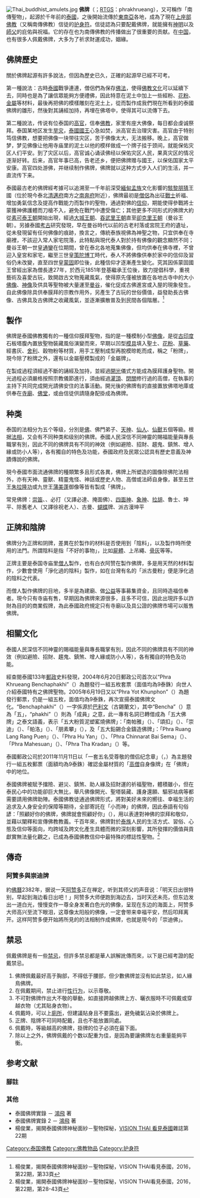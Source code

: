 {{multiple issues|{{fansite|time=2018-05-11T13:33:50+00:00}}
{{howto|time=2018-05-11T13:33:50+00:00}}
{{inappropriate tone|time=2018-05-11T13:33:50+00:00}}
{{expert|time=2017-07-21T13:38:15+00:00}}
{{review|time=2017-07-21T13:38:15+00:00}}
{{refimprove|time=C}}}}
[[File:Thai_buddhist_amulets.jpg|thumb]]
'''佛牌'''（{{lang-th|พระเครื่อง}}；[[RTGS|RTGS]]：phrakhrueang），又可稱作「南傳聖物」，起源於千年前的[[泰國|泰國]]，之後開始流傳於[[東南亞|東南亞]]各地，成為了現在[[上座部佛教|上座部佛教]]（又稱南傳佛教）信徒的[[护身符|护身符]]。信徒認為只要配戴佛牌，就能擁有[[神明|神明]]以及[[師父|師父]]的庇佑與祝福。它的存在也为南傳佛教的传播做出了很重要的贡献。在[[中国|中国]]，也有很多人佩戴佛牌，大多为了祈求財運成功，姻緣。

== 佛牌歷史 ==
關於佛牌起源有許多說法，但因為歷史已久，正確的起源早已經不可考。

第一種說法：古時[[泰國|泰國]]戰爭連連，僧侶們為保存[[佛法|佛法]]，使得[[佛教文化|佛教文化]]可以延續下去，同時也是為了讓信眾能夠方便禮佛，因此特意在泥土中加上一些經粉、[[花粉|花粉]]、[[金屬|金屬]]等材料，最後再把佛的模樣雕刻在泥土上，從而製作成我們現在所看到的泰國佛牌的雛形，然後對其誦經加持，再埋在佛塔中，使得其可以流傳下去。

第二種說法，传说有位泰国的[[高官|高官]]，信奉[[佛教|佛教]]，家里有座大佛像，每日都会虔诚祭拜。泰国某地区发生[[旱灾|旱灾]]，[[泰國國王|泰國國王]]心急如焚，派高官去治理灾害。高官由于特别笃信佛教，想要把佛像一块带往灾区，苦于佛像太大，无法搬移。晚上，高官做梦，梦见佛像让他用寺庙里的泥土以他的模样做成一个牌子挂于颈间，就能保佑灾区人们平安。到了灾区以后，高官诚心诵读佛经以保佑灾区人民，果真灾区的情况逐渐好转。后来，高官年事已高，告老还乡，便把佛牌赠与國王，以保佑国家太平安康。高官四处游佛，并继续制作佛牌，佛牌就以这种方式步入人们的生活，并一直流传下来。

泰國最古老的佛牌經考據可以追溯至一千年前深受[[緬甸|緬甸]][[孟族|孟族]]文化影響的[[駭黎朋猜|駭黎朋猜]]王國（位於現今泰北[[清邁府|清邁府]]南方之[[南奔府|南奔府]]附近），佛牌最初是[[僧侶|僧侶]]為出征[[戰士|戰士]]祈福、增加勇氣信念及提高作戰能力而製作的聖物，通過對佛的[[信仰|信仰]]，期能使得參戰將士蒙獲神佛護體而刀槍不入，避免在戰鬥中遭受傷亡；其他更多不同形式的佛牌大約從[[素可泰王朝|素可泰王朝]]開始出現，經過[[大城王朝|大城王朝]]、[[吞武里王朝|吞武里王朝]]直至[[卻克里王朝|卻克里王朝]]（曼谷王朝）。另據泰國[[考古|考古]]研究發現，早在曼谷時代以前的古老村落或宮院王府的遺址，從未發現留有任何佛像的痕跡，換言之，傳統泰族視佛為神聖之物，只宜供奉在寺廟裡，不該迎入常人家宅院落，此特點與現代泰人對於持有佛像的觀念顯然不同；曼谷王朝一世皇[[通鑾|通鑾]]在位期間，曾在泰北各地蒐集佛像，但均供奉在佛寺裡，不曾迎入皇宮和家宅，繼至三世皇[[策陀博丁|策陀博丁]]時代，泰人不將佛像供奉於家中的信仰及習俗仍未改變，直至四世皇[[蒙固|蒙固]]即位後，此種信仰才逐漸產生變化。究其因係蒙固國王曾經出家為僧長達27年，於西元1851年登基繼承王位後，致力提倡科學，重視藝術及喜愛古玩，致開啟古文物蒐藏風氣，使得原先僅被放置在各地古寺中的大小[[佛像|佛像]]、[[神像|神像]]及供具等聖物被大量運至[[曼谷|曼谷]]，催化促成古佛進宮或入屋的現象發生。自此佛像除具供奉膜拜的宗教作用外，另產生了古玩的世俗價值，益發助長古佛像、古佛具及古佛牌之收藏風氣，並逐漸擴散普及到民間各個階層。<ref>楊俊業，揭開泰國佛牌神秘面紗－聖物探秘，VISION THAI看見泰國，2016，第22期，第33頁</ref>

== 製作 ==
佛牌是泰國佛教獨有的一種信仰膜拜聖物，指的是一種模制小型[[佛像|佛像]]，是從[[古印度|古印度]]石板塔腹內置放聖物裝藏風俗演變而來，早期以凹型[[模具|模具]]填入聖土、[[花粉|花粉]]、[[草藥|草藥]]、經書灰、[[舍利|舍利]]、穀物粉等材質，用手工壓制成型再脫模晾乾而成，稱之「粉牌」，現今除了粉牌之外，還有以金屬壓模製成的「金屬牌」。

在製成過程須經過不斷的誦經及加持，並經過[[開光|開光]]儀式方能成為膜拜護身聖物。開光過程必須嚴格按照宗教儀節進行，須由經過[[灌頂|灌頂]]、[[閉關|閉關]]修行過的高僧，在執事的主持下共同完成開光請佛安住的法事活動。開光後的佛牌有的直接置放佛塔地庫或供奉在[[寺廟|寺廟]]、[[佛堂|佛堂]]，或由信徒供請隨身配掛成為佛牌。

== 种类 ==
泰国的法相分为五个等级，分別是[[佛|佛]]、佛門弟子、[[天神|天神]]、[[仙人|仙人]]、[[仙獸|仙獸]]五個等級。根据[[法相|法相]]，又会有不同种类和级别的佛牌。泰國人民深信不同神靈的賜福能量與專長職掌有別，因此不同的佛牌具有不同的神效（例如避險、招財、趨鬼、鎮煞、增人緣或防小人等），各有獨自的特色及功能，泰國政府及民眾公認具有歷史意義及神蹟傳說的佛牌。

現今泰國市面流通佛牌的種類繁多且形式各異，佛牌上所塑造的圖像除佛陀法相外，亦有天神、靈獸、精靈鬼怪、神話或歷史人物、高僧或法師自身像，甚至五世王[[朱拉隆功|朱拉隆功]]或九世王[[蒲美蓬|蒲美蓬]]御像等皆有製成「佛牌」。

常見佛牌：[[崇笛|崇笛]]、{{link-th|药师佛 (泰国)|ปางหมอยา|药师佛}}、必打（又譯必達、掩面佛）、[[四面佛|四面神]]、[[象头神|象神]]、[[罗睺|拉胡]]、魯士、坤平、除舊老人（又譯徐祝老人）、古曼、[[蝴蝶|蝴蝶]]牌、派古漫坤平

== 正牌和陰牌 ==
佛牌分为正牌和阴牌，差異在於製作的材料是否使用到「陰料」，以及製作時所使用的法門。所謂陰料是指「不好的事物」，比如[[屍體|屍體]]、上吊繩、[[骨灰|骨灰]]等等。

正牌主要是泰国寺庙里[[僧人|僧人]]製作，也有白衣阿赞在製作佛牌，多是用天然的材料製作，少數會使用「淨化過的陰料」製作，如在台灣有名的「派古曼粉」便是淨化過的陰料之代表。

而僧人製作佛牌的目地，多半是為建廟、做[[公益|公益]]等事募集資金，且同時造福信奉者。現今只有寺庙有售，早期因為佛牌來源很多，且多不可信，因此出現許多以詐財為目的的商業假牌，為此泰國政府規定只有寺廟以及具公證的佛牌市場可以販售佛牌。

== 相關文化 ==
泰國人民深信不同神靈的賜福能量與專長職掌有別，因此不同的佛牌具有不同的神效（例如避險、招財、趨鬼、鎮煞、增人緣或防小人等），各有獨自的特色及功能。

經查閱泰國133年[[郵政|郵政]]史料發現，2004年6月20日郵政公司首次以“Phra Khrueang Benchaphakhi”（{{lang|th|พระเครื่องเบญจภาคี}}）為題發行一組五枚套票（面值均為9泰銖）向世人介紹泰國特有之佛牌聖物。2005年6月19日又以“Phra Yot Khunphon”（{{lang|th|พระยอดขุนพล}}）為題發行郵票，仍是一組五枚，面值均為9泰銖，再次宣揚泰國佛牌文化。“Benchaphakhi”（{{lang|th|เบญจภาคี}}）一字係源於[[巴利文|巴利文]]（古錫蘭文），其中“Bencha”（{{lang|th|เบญจ}}）意為「五」，“phakhi”（{{lang|th|ภาคี}}）則為「成員」之意，此一專有名詞已轉借成為「五大佛牌」之泰文語義，表示「五大粉質泥塑窰燒佛牌」：「南帕雅」（{{lang|th|พระนางพญา}}）、「頌扣」（{{lang|th|พระกำแพงซุ้มกอ}}）、「崇迪」（{{lang|th|พระสมเด็จ}}）、「帕洛」（{{lang|th|พระรอด}}）、「朋素攀」（{{lang|th|พระผงสุพรรณ}}），及「五大鉛錫合金鑄造佛牌」：「Phra Ruang Lang Rang Puen」（{{lang|th|พระร่วงหลังรางปืน}}）、「Phra Hu Yan」（{{lang|th|พระหูยาน}}）、「Phra Chinnarat Bai Sema」（{{lang|th|พระชินราชใบเสมา}}）、「Phra Mahesuan」（{{lang|th|พระมเหศวร}}）、「Phra Tha Kradan」（{{lang|th|พระท่ากระดาน}}）等。

泰國郵政公司於2011年11月11日以「一套五名受尊敬的僧侣纪念章」（{{lang|th|ชุดพระเบญจภาคีเหรียญเกจิอาจารย์}}，{{lang|en|Set of Five Venerated Monks Medallions}}）為主題發行一組五枚郵票（面額均為9泰銖）確認金屬材質的「[[高僧|高僧]]自身像牌」在「佛牌」中的地位。

泰國佛牌被賦予擋險、避災、鎮煞、助人緣及招財運的祈福聖物，體積雖小，但在泰民心中的功能卻巨大無比，舉凡佛像開光、聖塔裝藏、護身還願、驅邪袪病等都需要請用佛牌助陣。泰國佛教徒通過佛牌形式，將對美好未來的嚮往、幸福生活的追求及人身安全的保障等期待，全部寄託在「小而神」的佛牌，因此泰語有句俗諺：「照顧好你的佛牌，佛牌就會照顧好你」（{{lang|th|หมั่นบูชาพระของท่าน พระจะคุ้มครองท่านเอง}}），用以表達對神佛的崇拜和敬仰，並藉以闡釋和宣傳佛教教義。千百年來，佛牌對於[[泰族|泰族]]人民的生活方式、習俗、心態及信仰等面向，均跨域及跨文化產生具體而微的深刻影響，其所發揮的價值與貢獻實無法量化觀之，已成為泰國佛教信仰中最特殊的標誌性聖物。<ref>楊俊業，揭開泰國佛牌神秘面紗－聖物探秘，VISION THAI看見泰國，2016，第22期，第28-43頁</ref>

== 傳奇 ==
===阿贊多與崇迪牌===
約[[佛曆|佛曆]]2382年，据说一天[[阿赞多|阿赞多]]正在禅定，听到其师父的声音说：「明天日出很特别，早起到海边看日出吧！」阿赞多大师便跑到海边去，当时天还未亮，但东边发出一道白光，慢慢变作一尊全身发著白色光的佛像，呈现在东边的海面上，阿赞多大师高兴至流下眼泪，这尊像太阳般的佛像，一定會带来幸福平安，然后叩拜离开。这样阿赞多便开始將所見的的法相制作成佛牌，也就是現今的「崇迪佛」。

== 禁忌 ==
佩戴佛牌是有一些[[禁忌|禁忌]]，但許多禁忌都是華人誤解訛傳而來，以下是已經考證的配戴禁忌。
# 佛牌佩戴最好高于胸部，不得低于腰部，但少數佛牌並沒有如此禁忌，如人緣鳥佛牌。
# 在佩戴期间，禁止进行[[性行为|性行为]]，以示尊敬。
# 不可對佛牌作出大不敬的舉動，如直接跨越佛牌上方、曬衣服時不可佩戴或穿越衣物（尤其貼身衣物）。
# 佩戴時，可以上[[廁所|廁所]]，但建議貼身且不要露出，避免穢氣沾染於佛牌上。
# 正牌、陰牌不可同時配戴，且也不能放置同處。
# 佩戴時，等級越高的佛牌，掛牌的位子必須在最下面。
# 除以上之外，佛牌佩戴的个数以配重为佳，是因為要讓佛牌左右重量能夠平衡。{{Better source|reason=此處原本引用360doc為來源，為不可靠來源|date=2019年4月}}

== 参考文献 ==
===腳註===
{{reflist}}

===其他===
* 泰國佛牌實錄  － [https://www.facebook.com/Hungfei.L?fref=ts 鴻飛] {{Wayback|url=https://www.facebook.com/Hungfei.L?fref=ts |date=20190312224033 }}著
* 泰國佛牌實錄 2 － [https://www.facebook.com/Hungfei.L 鴻飛] {{Wayback|url=https://www.facebook.com/Hungfei.L |date=20190312224033 }}著
* 楊俊業，揭開泰國佛牌神秘面紗－聖物探秘，[[VISION_THAI_看見泰國|VISION THAI 看見泰國]]雜誌第22期

[[Category:泰国佛教|Category:泰国佛教]]
[[Category:佛教物品|Category:佛教物品]]
[[Category:护身符|Category:护身符]]